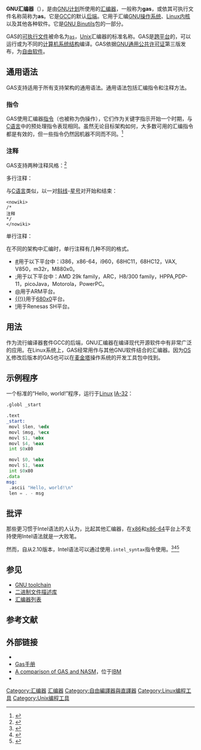 {{noteTA
|G1=IT
|G2=FL
}}
{{Infobox software
| name                   = GNU汇编器
| latest release version = 2.37
| developer              = [[GNU计划|GNU计划]]
| latest release date    = {{release date and age|2021|07|18}}
| programming language   = [[C语言|C]]
| platform               = [[跨平台|跨平台]]
| genre                  = [[汇编器|汇编器]]
| license                = [[GNU通用公共许可证|GNU通用公共许可证]] v3
| website                = {{url|http://www.gnu.org/software/binutils/}}
}}
'''GNU汇编器'''（{{lang-en|'''GNU assembler'''}}），是由[[GNU计划|GNU计划]]所使用的[[汇编器|汇编器]]，一般称为'''gas'''，或依其可执行文件名称简称为'''as'''。它是[[GCC|GCC]]的默认[[后端|后端]]。它用于汇编[[GNU|GNU操作系统]]、[[Linux内核|Linux内核]]以及其他各种软件。它是[[GNU_Binutils|GNU Binutils]]包的一部分。

GAS的[[可执行文件|可执行文件]]被命名为<tt>[[As_(Unix)|as]]</tt>，[[Unix|Unix]]汇编器的标准名称。GAS是[[跨平台|跨平台]]的，可以运行或为不同的[[计算机系统结构|计算机系统结构]]编译。GAS依据[[GNU通用公共许可证|GNU通用公共许可证]]第三版发布，为[[自由软件|自由软件]]。

== 通用语法 ==
GAS支持适用于所有支持架构的通用语法。通用语法包括汇编指令和注释方法。

=== 指令 ===
GAS使用汇编器[[编译程式定向|指令]]（也被称为伪操作），它们作为关键字指示开始一个时期，与[[C语言|C语言]]中的预处理指令表现相同。虽然无论目标架构如何，大多数可用的汇编指令都是有效的，但一些指令仍然因机器不同而不同。<ref>{{cite web | title = The GNU Assembler - Assembler Directives | url = http://sources.redhat.com/binutils/docs-2.12/as.info/Pseudo-Ops.html#Pseudo%20Ops | accessdate = 2013-10-08 | archive-date = 2012-02-22 | archive-url = https://web.archive.org/web/20120222005603/http://sources.redhat.com/binutils/docs-2.12/as.info/Pseudo-Ops.html#Pseudo%20Ops | dead-url = no }}</ref>

=== 注释 ===
GAS支持两种注释风格：<ref>{{cite web|last=Red Hat Inc.|title=Using as|url=http://sources.redhat.com/binutils/docs-2.12/as.info/Comments.html#Comments|accessdate=1012-03-11|archive-date=2011-06-20|archive-url=https://web.archive.org/web/20110620054223/http://sources.redhat.com/binutils/docs-2.12/as.info/Comments.html#Comments|dead-url=no}}</ref>

多行注释：

与[[C语言|C语言]]类似，以一对[[斜线|斜线]]-[[星号|星号]]对开始和结束：
<pre><nowiki>
/* 
注释
*/
</nowiki></pre>

单行注释：

在不同的架构中汇编时，单行注释有几种不同的格式。
* [[井号|#]]用于以下平台中：i386，x86-64，i960，68HC11，68HC12，VAX, V850，m32r，M880x0。
* [[分号|;]]用于以下平台中：AMD 29k family，ARC，H8/300 family，HPPA,PDP-11，picoJava，Motorola，PowerPC。
* [[@|@]]用于ARM平台。
* [[竖线|{{!}}]]用于[[680x0|680x0]]平台。
* [[叹号|!]]用于Renesas SH平台。

== 用法 ==

作为流行编译器套件GCC的后端，GNU汇编器在编译现代开源软件中有非常广泛的应用。在Linux系统上，GAS经常用作与其他GNU软件结合的汇编器。因为[[OS_X|OS X]],修改后版本的GAS也可以在[[麦金塔|麦金塔]]操作系统的开发工具包中找到。

== 示例程序 ==
一个标准的“Hello, world!”程序，运行于[[Linux|Linux]] [[IA-32|IA-32]]：

<syntaxhighlight lang="asm">
.globl _start

.text
_start:
 movl $len, %edx
 movl $msg, %ecx
 movl $1, %ebx
 movl $4, %eax
 int $0x80

 movl $0, %ebx
 movl $1, %eax
 int $0x80
.data
msg:
 .ascii "Hello, world!\n"
 len = . - msg
</syntaxhighlight>

== 批评 ==
那些更习惯于Intel语法的人认为，比起其他汇编器，在[[x86|x86]]和[[x86-64|x86-64]]平台上不支持使用Intel语法就是一大败笔。

然而，自从2.10版本，Intel语法可以通过使用<code>.intel_syntax</code>指令使用。<ref>{{cite web| title = GNU Assembler News| url = http://sourceware.org/cgi-bin/cvsweb.cgi/src/gas/NEWS?rev=1.93&content-type=text/x-cvsweb-markup&cvsroot=src}}{{Dead link|date=2020年4月 |bot=InternetArchiveBot |fix-attempted=yes }}</ref><ref>{{cite web| title = AT&T Syntax versus Intel Syntax| work = Using as, the GNU Assembler| url = http://www.redhat.com/docs/manuals/enterprise/RHEL-3-Manual/gnu-assembler/i386-syntax.html| accessdate = 2013-10-08| archive-date = 2010-05-29| archive-url = https://web.archive.org/web/20100529053424/http://www.redhat.com/docs/manuals/enterprise/RHEL-3-Manual/gnu-assembler/i386-syntax.html| dead-url = no}}</ref><ref>{{cite web| title = Linux assemblers: A comparison of GAS and NASM| author = Ram Narayan| date = 2007-10-17| publisher = [[IBM_DeveloperWorks|IBM DeveloperWorks]]| url = http://www.ibm.com/developerworks/linux/library/l-gas-nasm.html| accessdate = 2007-10-17| archive-date = 2009-03-03| archive-url = https://web.archive.org/web/20090303224539/http://ibm.com/developerworks/linux/library/l-gas-nasm.html| dead-url = no}}</ref>

== 参见 ==
{{Portal|自由软件}}

* [[GNU_toolchain|GNU toolchain]]
* [[二进制文件描述库|二进制文件描述库]]
* [[组合语言列表|汇编器列表]]

== 参考文献 ==
{{Reflist}}

== 外部链接 ==
{{Wikibooks|en:X86 Assembly/GAS Syntax}}
* {{official|http://www.gnu.org/software/binutils/}}
* [http://sourceware.org/binutils/docs/as/ Gas手册] {{Wayback|url=http://sourceware.org/binutils/docs/as/ |date=20201216025106 }}
* [http://www.ibm.com/developerworks/linux/library/l-gas-nasm.html A comparison of GAS and NASM]{{Wayback|url=http://www.ibm.com/developerworks/linux/library/l-gas-nasm.html |date=20090303224539 }}，位于[[IBM|IBM]]
* {{man|1|as||the portable GNU assembler}}

{{GNU}}
{{X86汇编话题}}

[[Category:汇编器|Category:汇编器]]
[[Category:GNU计划软件|汇编器]]
[[Category:自由編譯器與直譯器|Category:自由編譯器與直譯器]]
[[Category:Linux编程工具|Category:Linux编程工具]]
[[Category:Unix编程工具|Category:Unix编程工具]]